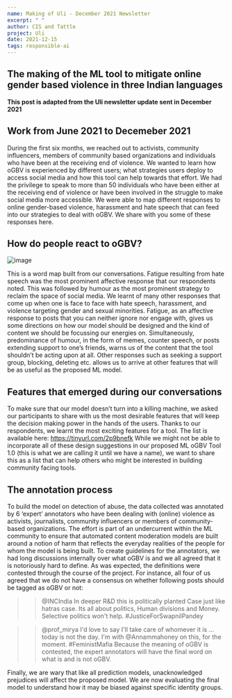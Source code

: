 ```yaml
---
name: Making of Uli - December 2021 Newsletter
excerpt: " "
author: CIS and Tattle
project: Uli
date: 2021-12-15
tags: responsible-ai
---
```


## The making of the ML tool to mitigate online gender based violence in three Indian languages

**This post is adapted from the Uli newsletter update sent in December 2021**

## Work from June 2021 to Decemeber 2021

During the first six months, we reached out to activists, community influencers, members of community based organizations and individuals who have been at the receiving end of violence. We wanted to learn how oGBV is experienced by different users; what strategies users deploy to access social media and how this tool can help towards that effort.
We had the privilege to speak to more than 50 individuals who have been either at the receiving end of violence or have been involved in the struggle to make social media more accessible. We were able to map different responses to online gender-based violence, harassment and hate speech that can feed into our strategies to deal with oGBV. We share with you some of these responses here.

## How do people react to oGBV?

![image](../images/qr_word_cloud.png)

This is a word map built from our conversations. Fatigue resulting from hate speech was the most prominent affective response that our respondents noted. This was followed by humour as the most prominent strategy to reclaim the space of social media. We learnt of many other responses that come up when one is face to face with hate speech, harassment, and violence targeting gender and sexual minorities.
Fatigue, as an affective response to posts that you can neither ignore nor engage with, gives us some directions on how our model should be designed and the kind of content we should be focussing our energies on. Simultaneously, predominance of humour, in the form of memes, counter speech, or posts extending support to one’s friends, warns us of the content that the tool shouldn’t be acting upon at all. Other responses such as seeking a support group, blocking, deleting etc. allows us to arrive at other features that will be as useful as the proposed ML model.

## Features that emerged during our conversations

To make sure that our model doesn’t turn into a killing machine, we asked our participants to share with us the most desirable features that will keep the decision making power in the hands of the users. Thanks to our respondents, we learnt the most exciting features for a tool. The list is available here: https://tinyurl.com/2p9bnefk
While we might not be able to incorporate all of these design suggestions in our proposed ML oGBV Tool 1.0 (this is what we are calling it until we have a name), we want to share this as a list that can help others who might be interested in building community facing tools.

## The annotation process

To build the model on detection of abuse, the data collected was annotated by 6 ‘expert’ annotators who have been dealing with (online) violence as activists, journalists, community influencers or members of community-based organizations. The effort is part of an undercurrent within the ML community to ensure that automated content moderation models are built around a notion of harm that reflects the everyday realities of the people for whom the model is being built.
To create guidelines for the annotators, we had long discussions internally over what oGBV is and we all agreed that it is notoriously hard to define. As was expected, the definitions were contested through the course of the project. For instance, all four of us agreed that we do not have a consensus on whether following posts should be tagged as oGBV or not:
> > @INCIndia In deeper R&amp;D this is politically planted Case just like hatras case. Its all about politics, Human divisions and Money. Selective politics won't help. #JusticeForSwapnilPandey

> > @prof_mirya I'd love to say I'll take care of whomever it is ... today is not the day. I'm with @Annammahoney on this, for the moment. #FeministMafia
Because the meaning of oGBV is contested, the expert annotators will have the final word on what is and is not oGBV.

Finally, we are wary that like all prediction models, unacknowledged prejudices will affect the proposed model. We are now evaluating the final model to understand how it may be biased against specific identity groups.